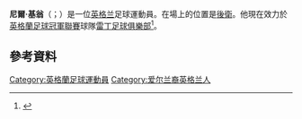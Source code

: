 '''尼爾·基翁'''（{{lang-en|Niall Keown}}；{{bd|1995年|4月5日}}）是一位[[英格兰|英格兰]]足球運動員。在場上的位置是[[後衛|後衛]]。他現在效力於[[英格蘭足球冠軍聯賽|英格蘭足球冠軍聯賽]]球隊[[雷丁足球俱樂部|雷丁足球俱樂部]]<ref>{{cite web|title=Reading 2-1 Brighton|url=http://www.readingfc.co.uk/fixtures-results/match-report/?matchid=3810240&tcmuri=2282424|website=http://www.readingfc.co.uk/|publisher=[[Reading_F.C.|Reading F.C.]]|accessdate=10 March 2015|deadurl=yes|archiveurl=https://web.archive.org/web/20150628232932/http://www.readingfc.co.uk/fixtures-results/match-report/?matchid=3810240&tcmuri=2282424|archivedate=2015年6月28日}}</ref>。

==參考資料==
{{Reflist}}

{{DEFAULTSORT: Keown, Niall}}
[[Category:英格蘭足球運動員|Category:英格蘭足球運動員]]
[[Category:爱尔兰裔英格兰人|Category:爱尔兰裔英格兰人]]

{{Sport-bio-stub}}